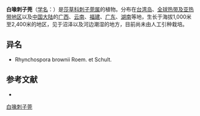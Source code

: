 {{Speciesbox
| name = 白喙刺子莞
| status = 
| status_system = 
| image =
| genus = Rhynchospora
| species = brownii
| authority = Roem. et Schult.
}}

'''白喙刺子莞'''（[[学名|学名]]：{{lang|la|''Rhynchospora brownii''}}）是[[莎草科|莎草科]][[刺子莞属|刺子莞属]]的植物。分布在[[台湾岛|台湾岛]]、[[全球热带及亚热带地区|全球热带及亚热带地区]]以及[[中国大陆|中国大陆]]的[[广西|广西]]、[[云南|云南]]、[[福建|福建]]、[[广东|广东]]、[[湖南|湖南]]等地，生长于海拔1,000米至2,400米的地区，见于沼泽以及河边潮湿的地方，目前尚未由人工引种栽培。

== 异名 ==
* Rhynchospora brownii Roem. et Schult.

== 参考文献 ==
<div class="references-small">
* {{cite web| url =http://www.bioinfo.cn/db05/KmzwSpecies.php?action=view&id=7030| title =白喙刺子莞| work =《中国高等植物数据库全库》| publisher =中国科学院微生物研究所| author =昆明植物研究所| accessdate =2009-02-24| deadurl =yes| archiveurl =https://web.archive.org/web/20160305042334/http://www.bioinfo.cn/db05/KmzwSpecies.php?action=view&id=7030| archivedate =2016-03-05}}
</div>
{{Taxonbar|from=Q15227229}}

[[Category:刺子莞属|白喙刺子莞]]


{{植物小作品}}